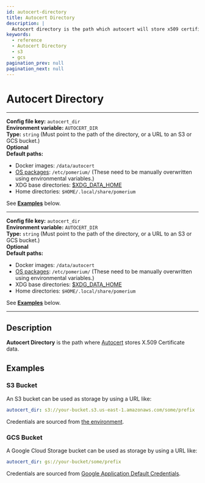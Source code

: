 ```yaml
---
id: autocert-directory
title: Autocert Directory
description: |
  Autocert directory is the path which autocert will store x509 certificate data.
keywords:
  - reference
  - Autocert Directory
  - s3
  - gcs
pagination_prev: null
pagination_next: null
---
```


# Autocert Directory


<Tabs>
<TabItem value="Core" label="Core">

---

**Config file key:** `autocert_dir` <br/>
**Environment variable:** `AUTOCERT_DIR` <br/>
**Type:** `string` (Must point to the path of the directory, or a URL to an S3 or GCS bucket.) <br/>
**Optional** <br/>
**Default paths:**
- Docker images: `/data/autocert`
- [OS packages](https://github.com/pomerium/pomerium/blob/5e3ae59658246bfe3d4cc5d12997c6e19350bf80/ospkg/pomerium.service#L8): `/etc/pomerium/` (These need to be manually overwritten using environmental variables.)
- XDG base directories: [$XDG_DATA_HOME](https://specifications.freedesktop.org/basedir-spec/basedir-spec-latest.html)
- Home directories: `$HOME/.local/share/pomerium`

See [**Examples**](#examples) below.

</TabItem>
<TabItem value="Enterprise" label="Enterprise">

---

**Config file key:** `autocert_dir` <br/>
**Environment variable:** `AUTOCERT_DIR` <br/>
**Type:** `string` (Must point to the path of the directory, or a URL to an S3 or GCS bucket.) <br/>
**Optional** <br/>
**Default paths:**
- Docker images: `/data/autocert`
- [OS packages](https://github.com/pomerium/pomerium/blob/5e3ae59658246bfe3d4cc5d12997c6e19350bf80/ospkg/pomerium.service#L8): `/etc/pomerium/` (These need to be manually overwritten using environmental variables.)
- XDG base directories: [$XDG_DATA_HOME](https://specifications.freedesktop.org/basedir-spec/basedir-spec-latest.html)
- Home directories: `$HOME/.local/share/pomerium`

See [**Examples**](#examples) below.

</TabItem>
</Tabs>

---

## Description

**Autocert Directory** is the path where [Autocert](/docs/reference/autocert) stores X.509 Certificate data.


## Examples

### S3 Bucket

An S3 bucket can be used as storage by using a URL like:

```yaml
autocert_dir: s3://your-bucket.s3.us-east-1.amazonaws.com/some/prefix
```

Credentials are sourced from [the environment](https://pkg.go.dev/github.com/aws/aws-sdk-go-v2/config#EnvConfig).

### GCS Bucket

A Google Cloud Storage bucket can be used as storage by using a URL like:

```yaml
autocert_dir: gs://your-bucket/some/prefix
```

Credentials are sourced from [Google Application Default Credentials](https://cloud.google.com/docs/authentication/application-default-credentials).
